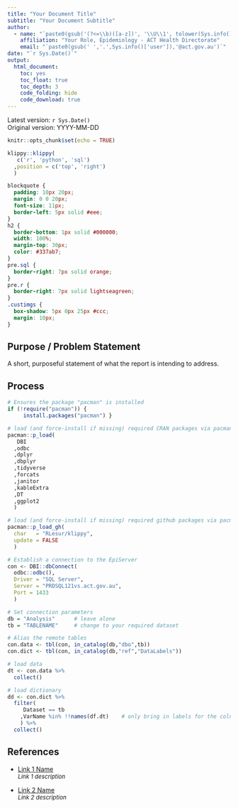 ```yaml
---
title: "Your Document Title"
subtitle: "Your Document Subtitle"
author:
  - name: "`paste0(gsub('(?<=\\b)([a-z])', '\\U\\1', tolower(Sys.info()['user']), perl=TRUE))`"
    affiliation: "Your Role, Epidemiology - ACT Health Directorate"
    email: "`paste0(gsub(' ','.',Sys.info()['user']),'@act.gov.au')`"
date: "`r Sys.Date()`"
output: 
  html_document: 
    toc: yes
    toc_float: true
    toc_depth: 3
    code_folding: hide
    code_download: true
---
```


Latest version: `r Sys.Date()` </br> Original version: YYYY-MM-DD

```r
knitr::opts_chunk$set(echo = TRUE)
```

```r
klippy::klippy(
   c('r', 'python', 'sql')
  ,position = c('top', 'right')
  )
```

```css
blockquote {
  padding: 10px 20px;
  margin: 0 0 20px;
  font-size: 11px;
  border-left: 5px solid #eee;
}
h2 {
  border-bottom: 1px solid #000000;
  width: 100%;
  margin-top: 30px;
  color: #337ab7;
}
pre.sql {
  border-right: 7px solid orange;
}
pre.r {
  border-right: 7px solid lightseagreen;
}
.custimgs {
  box-shadow: 5px 0px 25px #ccc;
  margin: 10px;
}
```


## Purpose / Problem Statement

A short, purposeful statement of what the report is intending to address.

## Process

```r

# Ensures the package "pacman" is installed
if (!require("pacman")) {
     install.packages("pacman") }

# load (and force-install if missing) required CRAN packages via pacman
pacman::p_load(
   DBI
  ,odbc
  ,dplyr
  ,dbplyr
  ,tidyverse
  ,forcats
  ,janitor
  ,kableExtra
  ,DT
  ,ggplot2
  )

# load (and force-install if missing) required github packages via pacman
pacman::p_load_gh(
  char   = "RLesur/klippy",
  update = FALSE
  )

```

```r

# Establish a connection to the EpiServer
con <- DBI::dbConnect(
  odbc::odbc(), 
  Driver = "SQL Server", 
  Server = "PRDSQL121vs.act.gov.au", 
  Port = 1433
  )

# Set connection parameters
db = "Analysis"      # leave alone
tb = "TABLENAME"     # change to your required dataset

# Alias the remote tables
con.data <- tbl(con, in_catalog(db,"dbo",tb))
con.dict <- tbl(con, in_catalog(db,"ref","DataLabels"))

# load data
dt <- con.data %>%
  collect()

# load dictionary
dd <- con.dict %>%
  filter(
     Dataset == tb
    ,VarName %in% !!names(df.dt)    # only bring in labels for the columns loaded
    ) %>%
  collect()

```


## References

-   [Link 1 Name](https://www.google.com)\
    <font size="2">*Link 1 description*</font>

-   [Link 2 Name](https://www.google.com/)\
    <font size="2">*Link 2 description*</font>
